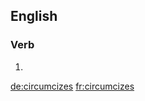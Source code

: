 ==English==

===Verb===
{{head|en|verb form}}

# {{en-third-person singular of|circumcize}}

[[de:circumcizes]]
[[fr:circumcizes]]